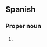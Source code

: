 ==Spanish==

===Proper noun===
{{head|es|proper noun}}

# {{initialism of|es|[[secretaría|Secretaría]] [[de]] [[hacienda|Hacienda]] [[y]] [[crédito|Crédito]] [[público|Público]] [[de]] [[México]]}}